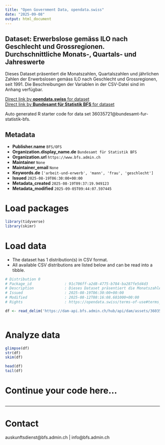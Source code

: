 ```yaml
---
title: "Open Government Data, opendata.swiss"
date: "2025-09-08"
output: html_document
---
```


## Dataset: Erwerbslose gemäss ILO nach Geschlecht und Grossregionen. Durchschnittliche Monats-, Quartals- und Jahreswerte

Dieses Dataset präsentiert die Monatszahlen, Quartalszahlen und jährlichen Zahlen der Erwerbslosen gemäss ILO nach Geschlecht und Grossregionen, seit 1991. Die Beschreibungen der Variablen in der CSV-Datei sind im Anhang verfügbar.

[Direct link by **opendata.swiss** for dataset](https://opendata.swiss/de/dataset/erwerbslose-gemass-ilo-nach-geschlecht-und-grossregionen-durchschnittliche-monats-quartals-und-13)<br>
[Direct link by **Bundesamt für Statistik BFS** for dataset](https://www.bfs.admin.ch/asset/de/ts-x-03.03.01.02)

Auto generated R starter code for data set 36035721@bundesamt-fur-statistik-bfs.

## Metadata

- **Publisher.name** `BFS/OFS`
- **Organization.display_name.de** `Bundesamt für Statistik BFS`
- **Organization.url** `https://www.bfs.admin.ch`
- **Maintainer** `None`
- **Maintainer_email** `None`
- **Keywords.de** `['arbeit-und-erwerb', 'mann', 'frau', 'geschlecht']`
- **Issued** `2025-08-19T06:30:00+00:00`
- **Metadata_created** `2025-08-19T09:37:19.949123`
- **Metadata_modified** `2025-09-05T09:44:07.597445`


# Load packages

```r

library(tidyverse)
library(skimr)

```

# Load data

-   The dataset has 1 distribution(s) in CSV format.
-   All available CSV distributions are listed below and can be read into a tibble.

```r

# Distribution 0
# Package_id               : 91c706ff-a2d8-4775-b784-ba287fe5d4d3
# Description              : Dieses Dataset präsentiert die Monatszahlen, Quartalszahlen und jährlichen Zahlen der Erwerbslosen gemäss ILO nach Geschlecht und Grossregionen, seit 1991. Die Beschreibungen der Variablen in der CSV-Datei sind im Anhang verfügbar.
# Issued                   : 2025-08-19T06:30:00+00:00
# Modified                 : 2025-08-12T08:16:08.681000+00:00
# Rights                   : https://opendata.swiss/terms-of-use#terms_by_ask

df <- read_delim('https://dam-api.bfs.admin.ch/hub/api/dam/assets/36035729/master')



```

# Analyze data

```r

glimpse(df)
str(df)
skim(df)

head(df)
tail(df)

```

# Continue your code here...

```r

```

------------------------------------------------------------------------

# Contact

auskunftsdienst@bfs.admin.ch | info@bfs.admin.ch
